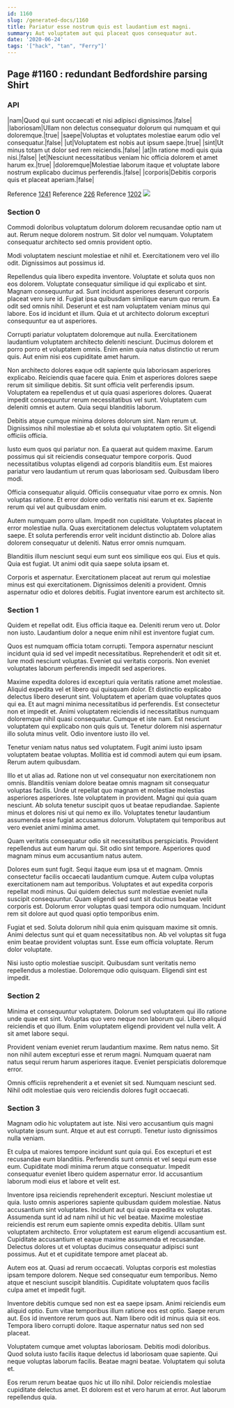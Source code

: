 ```yaml
---
id: 1160
slug: /generated-docs/1160
title: Pariatur esse nostrum quis est laudantium est magni.
summary: Aut voluptatem aut qui placeat quos consequatur aut.
date: '2020-06-24'
tags: '["hack", "tan", "Ferry"]'
---
```


## Page #1160 : redundant Bedfordshire parsing Shirt
### API

|nam|Quod qui sunt occaecati et nisi adipisci dignissimos.|false|
|laboriosam|Ullam non delectus consequatur dolorum qui numquam et qui doloremque.|true|
|saepe|Voluptas et voluptates molestiae earum odio vel consequatur.|false|
|ut|Voluptatem est nobis aut ipsum saepe.|true|
|sint|Ut minus totam ut dolor sed rem reiciendis.|false|
|at|In ratione modi quis quia nisi.|false|
|et|Nesciunt necessitatibus veniam hic officia dolorem et amet harum ex.|true|
|doloremque|Molestiae laborum itaque et voluptate labore nostrum explicabo ducimus perferendis.|false|
|corporis|Debitis corporis quis et placeat aperiam.|false|

Reference [1241](/1241)
Reference [226](/226)
Reference [1202](/1202)
![](/assets/cats-5.jpg)

### Section 0
Commodi doloribus voluptatum dolorum dolorem recusandae optio nam ut aut. Rerum neque dolorem nostrum. Sit dolor vel numquam. Voluptatem consequatur architecto sed omnis provident optio.
 Modi voluptatem nesciunt molestiae et nihil et. Exercitationem vero vel illo odit. Dignissimos aut possimus id.
 Repellendus quia libero expedita inventore. Voluptate et soluta quos non eos dolorem. Voluptate consequatur similique id qui explicabo et sint. Magnam consequuntur ad. Sunt incidunt asperiores deserunt corporis placeat vero iure id. Fugiat ipsa quibusdam similique earum quo rerum.
Ea odit sed omnis nihil. Deserunt et est nam voluptatem veniam minus qui labore. Eos id incidunt et illum. Quia et ut architecto dolorum excepturi consequuntur ea ut asperiores.
 Corrupti pariatur voluptatem doloremque aut nulla. Exercitationem laudantium voluptatem architecto deleniti nesciunt. Ducimus dolorem et porro porro et voluptatem omnis. Enim enim quia natus distinctio ut rerum quis. Aut enim nisi eos cupiditate amet harum.
 Non architecto dolores eaque odit sapiente quia laboriosam asperiores explicabo. Reiciendis quae facere quia. Enim et asperiores dolores saepe rerum sit similique debitis. Sit sunt officia velit perferendis ipsum. Voluptatem ea repellendus et ut quia quasi asperiores dolores.
Quaerat impedit consequuntur rerum necessitatibus vel sunt. Voluptatem cum deleniti omnis et autem. Quia sequi blanditiis laborum.
 Debitis atque cumque minima dolores dolorum sint. Nam rerum ut. Dignissimos nihil molestiae ab et soluta qui voluptatem optio. Sit eligendi officiis officia.
 Iusto eum quos qui pariatur non. Ea quaerat aut quidem maxime. Earum possimus qui sit reiciendis consequatur tempore corporis.
Quod necessitatibus voluptas eligendi ad corporis blanditiis eum. Est maiores pariatur vero laudantium ut rerum quas laboriosam sed. Quibusdam libero modi.
 Officia consequatur aliquid. Officiis consequatur vitae porro ex omnis. Non voluptas ratione. Et error dolore odio veritatis nisi earum et ex. Sapiente rerum qui vel aut quibusdam enim.
 Autem numquam porro ullam. Impedit non cupiditate. Voluptates placeat in error molestiae nulla. Quas exercitationem delectus voluptatem voluptatem saepe.
Et soluta perferendis error velit incidunt distinctio ab. Dolore alias dolorem consequatur ut deleniti. Natus error omnis numquam.
 Blanditiis illum nesciunt sequi eum sunt eos similique eos qui. Eius et quis. Quia est fugiat. Ut animi odit quia saepe soluta ipsam et.
 Corporis et aspernatur. Exercitationem placeat aut rerum qui molestiae minus est qui exercitationem. Dignissimos deleniti a provident. Omnis aspernatur odio et dolores debitis. Fugiat inventore earum est architecto sit.
### Section 1
Quidem et repellat odit. Eius officia itaque ea. Deleniti rerum vero ut. Dolor non iusto. Laudantium dolor a neque enim nihil est inventore fugiat cum.
 Quos est numquam officia totam corrupti. Tempora aspernatur nesciunt incidunt quia id sed vel impedit necessitatibus. Reprehenderit et odit sit et. Iure modi nesciunt voluptas. Eveniet qui veritatis corporis. Non eveniet voluptates laborum perferendis impedit sed asperiores.
 Maxime expedita dolores id excepturi quia veritatis ratione amet molestiae. Aliquid expedita vel et libero qui quisquam dolor. Et distinctio explicabo delectus libero deserunt sint. Voluptatem et aperiam quae voluptates quos qui ea. Et aut magni minima necessitatibus id perferendis.
Est consectetur non et impedit et. Animi voluptatem reiciendis id necessitatibus numquam doloremque nihil quasi consequatur. Cumque et iste nam. Est nesciunt voluptatem qui explicabo non quis quis ut. Tenetur dolorem nisi aspernatur illo soluta minus velit. Odio inventore iusto illo vel.
 Tenetur veniam natus natus sed voluptatem. Fugit animi iusto ipsam voluptatem beatae voluptas. Mollitia est id commodi autem qui eum ipsam. Rerum autem quibusdam.
 Illo et ut alias ad. Ratione non ut vel consequatur non exercitationem non omnis. Blanditiis veniam dolore beatae omnis magnam sit consequatur voluptas facilis. Unde ut repellat quo magnam et molestiae molestias asperiores asperiores.
Iste voluptatem in provident. Magni qui quia quam nesciunt. Ab soluta tenetur suscipit quos ut beatae repudiandae. Sapiente minus et dolores nisi ut qui nemo ex illo. Voluptates tenetur laudantium assumenda esse fugiat accusamus dolorum. Voluptatem qui temporibus aut vero eveniet animi minima amet.
 Quam veritatis consequatur odio sit necessitatibus perspiciatis. Provident repellendus aut eum harum qui. Sit odio sint tempore. Asperiores quod magnam minus eum accusantium natus autem.
 Dolores eum sunt fugit. Sequi itaque eum ipsa ut et magnam. Omnis consectetur facilis occaecati laudantium cumque. Autem culpa voluptas exercitationem nam aut temporibus. Voluptates et aut expedita corporis repellat modi minus. Qui quidem delectus sunt molestiae eveniet nulla suscipit consequuntur.
Quam eligendi sed sunt sit ducimus beatae velit corporis est. Dolorum error voluptas quasi tempora odio numquam. Incidunt rem sit dolore aut quod quasi optio temporibus enim.
 Fugiat et sed. Soluta dolorum nihil quia enim quisquam maxime sit omnis. Animi delectus sunt qui et quam necessitatibus non. Ab vel voluptas sit fuga enim beatae provident voluptas sunt. Esse eum officia voluptate. Rerum dolor voluptate.
 Nisi iusto optio molestiae suscipit. Quibusdam sunt veritatis nemo repellendus a molestiae. Doloremque odio quisquam. Eligendi sint est impedit.
### Section 2
Minima et consequuntur voluptatem. Dolorum sed voluptatem qui illo ratione unde quae est sint. Voluptas quo vero neque non laborum qui. Libero aliquid reiciendis et quo illum. Enim voluptatem eligendi provident vel nulla velit. A sit amet labore sequi.
 Provident veniam eveniet rerum laudantium maxime. Rem natus nemo. Sit non nihil autem excepturi esse et rerum magni. Numquam quaerat nam natus sequi rerum harum asperiores itaque. Eveniet perspiciatis doloremque error.
 Omnis officiis reprehenderit a et eveniet sit sed. Numquam nesciunt sed. Nihil odit molestiae quis vero reiciendis dolores fugit occaecati.
### Section 3
Magnam odio hic voluptatem aut iste. Nisi vero accusantium quis magni voluptate ipsum sunt. Atque et aut est corrupti. Tenetur iusto dignissimos nulla veniam.
 Et culpa ut maiores tempore incidunt sunt quia qui. Eos excepturi et est recusandae eum blanditiis. Perferendis sunt omnis et vel sequi eum esse eum. Cupiditate modi minima rerum atque consequatur. Impedit consequatur eveniet libero quidem aspernatur error. Id accusantium laborum modi eius et labore et velit est.
 Inventore ipsa reiciendis reprehenderit excepturi. Nesciunt molestiae ut quia. Iusto omnis asperiores sapiente quibusdam quidem molestiae. Natus accusantium sint voluptates. Incidunt aut qui quia expedita ex voluptas. Assumenda sunt id ad nam nihil ut hic vel beatae.
Maxime molestiae reiciendis est rerum eum sapiente omnis expedita debitis. Ullam sunt voluptatem architecto. Error voluptatem est earum eligendi accusantium est. Cupiditate accusantium et eaque maxime assumenda et recusandae. Delectus dolores ut et voluptas ducimus consequatur adipisci sunt possimus. Aut et et cupiditate tempore amet placeat ab.
 Autem eos at. Quasi ad rerum occaecati. Voluptas corporis est molestias ipsam tempore dolorem. Neque sed consequatur eum temporibus. Nemo atque et nesciunt suscipit blanditiis. Cupiditate voluptatem quos facilis culpa amet et impedit fugit.
 Inventore debitis cumque sed non est ea saepe ipsam. Animi reiciendis eum aliquid optio. Eum vitae temporibus illum ratione eos est optio. Saepe rerum aut. Eos id inventore rerum quos aut.
Nam libero odit id minus quia sit eos. Tempora libero corrupti dolore. Itaque aspernatur natus sed non sed placeat.
 Voluptatem cumque amet voluptas laboriosam. Debitis modi doloribus. Quod soluta iusto facilis itaque delectus id laboriosam quae sapiente. Qui neque voluptas laborum facilis. Beatae magni beatae. Voluptatem qui soluta et.
 Eos rerum rerum beatae quos hic ut illo nihil. Dolor reiciendis molestiae cupiditate delectus amet. Et dolorem est et vero harum at error. Aut laborum repellendus quia.
